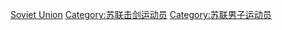 [[Category:各国男子击剑运动员|Soviet Union]]
[[Category:苏联击剑运动员|Category:苏联击剑运动员]]
[[Category:苏联男子运动员|Category:苏联男子运动员]]
